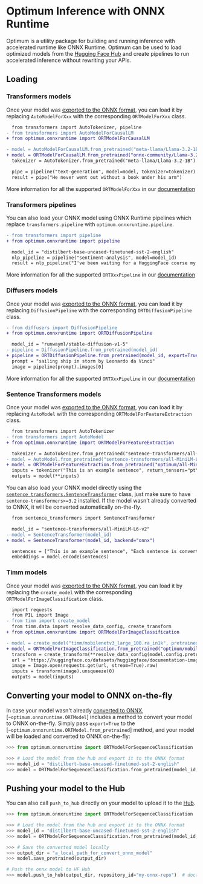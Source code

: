 # Optimum Inference with ONNX Runtime

Optimum is a utility package for building and running inference with accelerated runtime like ONNX Runtime.
Optimum can be used to load optimized models from the [Hugging Face Hub](hf.co/models) and create pipelines
to run accelerated inference without rewriting your APIs.


## Loading

### Transformers models

Once your model was [exported to the ONNX format](https://huggingface.co/docs/optimum/exporters/onnx/usage_guides/export_a_model), you can load it by replacing `AutoModelForXxx` with the corresponding `ORTModelForXxx` class.

```diff
  from transformers import AutoTokenizer, pipeline
- from transformers import AutoModelForCausalLM
+ from optimum.onnxruntime import ORTModelForCausalLM

- model = AutoModelForCausalLM.from_pretrained("meta-llama/Llama-3.2-1B") # PyTorch checkpoint
+ model = ORTModelForCausalLM.from_pretrained("onnx-community/Llama-3.2-1B", subfolder="onnx") # ONNX checkpoint
  tokenizer = AutoTokenizer.from_pretrained("meta-llama/Llama-3.2-1B")

  pipe = pipeline("text-generation", model=model, tokenizer=tokenizer)
  result = pipe("He never went out without a book under his arm")
```

More information for all the supported `ORTModelForXxx` in our [documentation](https://huggingface.co/docs/optimum/onnxruntime/package_reference/modeling_ort)

### Transformers pipelines

You can also load your ONNX model using ONNX Runtime pipelines which replace `transformers.pipeline` with `optimum.onnxruntime.pipeline`.

```diff
- from transformers import pipeline
+ from optimum.onnxruntime import pipeline

  model_id = "distilbert-base-uncased-finetuned-sst-2-english"
  nlp_pipeline = pipeline("sentiment-analysis", model=model_id)
  result = nlp_pipeline("I've been waiting for a HuggingFace course my whole life.")
```

More information for all the supported `ORTXxxPipeline` in our [documentation](https://huggingface.co/docs/optimum/onnxruntime/package_reference/pipelines)

### Diffusers models

Once your model was [exported to the ONNX format](https://huggingface.co/docs/optimum/exporters/onnx/usage_guides/export_a_model), you can load it by replacing `DiffusionPipeline` with the corresponding `ORTDiffusionPipeline` class.


```diff
- from diffusers import DiffusionPipeline
+ from optimum.onnxruntime import ORTDiffusionPipeline

  model_id = "runwayml/stable-diffusion-v1-5"
- pipeline = DiffusionPipeline.from_pretrained(model_id)
+ pipeline = ORTDiffusionPipeline.from_pretrained(model_id, export=True)
  prompt = "sailing ship in storm by Leonardo da Vinci"
  image = pipeline(prompt).images[0]
```

More information for all the supported `ORTXxxPipeline` in our [documentation](https://huggingface.co/docs/optimum/onnxruntime/package_reference/modeling_diffusion)


### Sentence Transformers models

Once your model was [exported to the ONNX format](https://huggingface.co/docs/optimum/exporters/onnx/usage_guides/export_a_model), you can load it by replacing `AutoModel` with the corresponding `ORTModelForFeatureExtraction` class.

```diff
  from transformers import AutoTokenizer
- from transformers import AutoModel
+ from optimum.onnxruntime import ORTModelForFeatureExtraction

  tokenizer = AutoTokenizer.from_pretrained("sentence-transformers/all-MiniLM-L6-v2")
- model = AutoModel.from_pretrained("sentence-transformers/all-MiniLM-L6-v2")
+ model = ORTModelForFeatureExtraction.from_pretrained("optimum/all-MiniLM-L6-v2")
  inputs = tokenizer("This is an example sentence", return_tensors="pt")
  outputs = model(**inputs)
```

You can also load your ONNX model directly using the [`sentence_transformers.SentenceTransformer`](https://sbert.net/docs/sentence_transformer/usage/efficiency.html#onnx) class, just make sure to have `sentence-transformers>=3.2` installed. If the model wasn't already converted to ONNX, it will be converted automatically on-the-fly.

```diff
  from sentence_transformers import SentenceTransformer

  model_id = "sentence-transformers/all-MiniLM-L6-v2"
- model = SentenceTransformer(model_id)
+ model = SentenceTransformer(model_id, backend="onnx")

  sentences = ["This is an example sentence", "Each sentence is converted"]
  embeddings = model.encode(sentences)
```


### Timm models

Once your model was [exported to the ONNX format](https://huggingface.co/docs/optimum/exporters/onnx/usage_guides/export_a_model), you can load it by replacing the `create_model` with the corresponding `ORTModelForImageClassification` class.


```diff
  import requests
  from PIL import Image
- from timm import create_model
  from timm.data import resolve_data_config, create_transform
+ from optimum.onnxruntime import ORTModelForImageClassification

- model = create_model("timm/mobilenetv3_large_100.ra_in1k", pretrained=True)
+ model = ORTModelForImageClassification.from_pretrained("optimum/mobilenetv3_large_100.ra_in1k")
  transform = create_transform(**resolve_data_config(model.config.pretrained_cfg, model=model))
  url = "https://huggingface.co/datasets/huggingface/documentation-images/resolve/main/beignets-task-guide.png"
  image = Image.open(requests.get(url, stream=True).raw)
  inputs = transform(image).unsqueeze(0)
  outputs = model(inputs)
```



## Converting your model to ONNX on-the-fly

In case your model wasn't already [converted to ONNX](https://huggingface.co/docs/optimum/exporters/onnx/usage_guides/export_a_model), [`~optimum.onnxruntime.ORTModel`] includes a method to convert your model to ONNX on-the-fly.
Simply pass `export=True` to the [`~optimum.onnxruntime.ORTModel.from_pretrained`] method, and your model will be loaded and converted to ONNX on-the-fly:

```python
>>> from optimum.onnxruntime import ORTModelForSequenceClassification

>>> # Load the model from the hub and export it to the ONNX format
>>> model_id = "distilbert-base-uncased-finetuned-sst-2-english"
>>> model = ORTModelForSequenceClassification.from_pretrained(model_id, export=True)
```


## Pushing your model to the Hub

You can also call `push_to_hub` directly on your model to upload it to the [Hub](https://hf.co/models).

```python
>>> from optimum.onnxruntime import ORTModelForSequenceClassification

>>> # Load the model from the hub and export it to the ONNX format
>>> model_id = "distilbert-base-uncased-finetuned-sst-2-english"
>>> model = ORTModelForSequenceClassification.from_pretrained(model_id, export=True)

>>> # Save the converted model locally
>>> output_dir = "a_local_path_for_convert_onnx_model"
>>> model.save_pretrained(output_dir)

# Push the onnx model to HF Hub
>>> model.push_to_hub(output_dir, repository_id="my-onnx-repo")  # doctest: +SKIP
```
